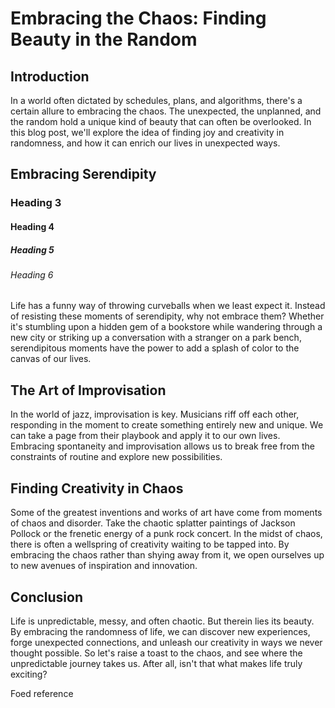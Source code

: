 
# Embracing the Chaos: Finding Beauty in the Random

## Introduction

In a world often dictated by schedules, plans, and algorithms, there's a certain allure to embracing the chaos. The unexpected, the unplanned, and the random hold a unique kind of beauty that can often be overlooked. In this blog post, we'll explore the idea of finding joy and creativity in randomness, and how it can enrich our lives in unexpected ways.

## Embracing Serendipity

### Heading 3

#### Heading 4

##### Heading 5

###### Heading 6

Life has a funny way of throwing curveballs when we least expect it. Instead of resisting these moments of serendipity, why not embrace them? Whether it's stumbling upon a hidden gem of a bookstore while wandering through a new city or striking up a conversation with a stranger on a park bench, serendipitous moments have the power to add a splash of color to the canvas of our lives.

## The Art of Improvisation

In the world of jazz, improvisation is key. Musicians riff off each other, responding in the moment to create something entirely new and unique. We can take a page from their playbook and apply it to our own lives. Embracing spontaneity and improvisation allows us to break free from the constraints of routine and explore new possibilities.

## Finding Creativity in Chaos

Some of the greatest inventions and works of art have come from moments of chaos and disorder. Take the chaotic splatter paintings of Jackson Pollock or the frenetic energy of a punk rock concert. In the midst of chaos, there is often a wellspring of creativity waiting to be tapped into. By embracing the chaos rather than shying away from it, we open ourselves up to new avenues of inspiration and innovation.

## Conclusion

Life is unpredictable, messy, and often chaotic. But therein lies its beauty. By embracing the randomness of life, we can discover new experiences, forge unexpected connections, and unleash our creativity in ways we never thought possible. So let's raise a toast to the chaos, and see where the unpredictable journey takes us. After all, isn't that what makes life truly exciting?

<Link target="_blank" href="https://www.ford.co.uk/">
  Foed reference
</Link>
